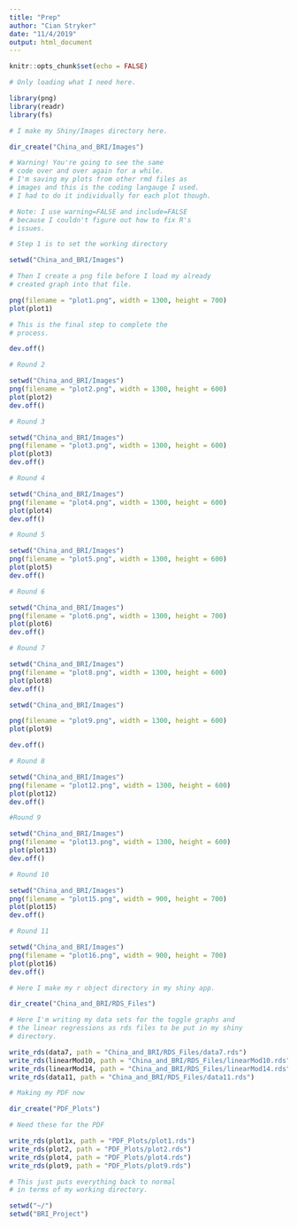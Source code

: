 ```yaml
---
title: "Prep"
author: "Cian Stryker"
date: "11/4/2019"
output: html_document
---
```


```r
knitr::opts_chunk$set(echo = FALSE)

# Only loading what I need here. 

library(png)
library(readr)
library(fs)
```

```r

# I make my Shiny/Images directory here.

dir_create("China_and_BRI/Images")
```

```r

# Warning! You're going to see the same
# code over and over again for a while. 
# I'm saving my plots from other rmd files as 
# images and this is the coding langauge I used. 
# I had to do it individually for each plot though. 

# Note: I use warning=FALSE and include=FALSE
# because I couldn't figure out how to fix R's
# issues.

# Step 1 is to set the working directory

setwd("China_and_BRI/Images")

# Then I create a png file before I load my already 
# created graph into that file.

png(filename = "plot1.png", width = 1300, height = 700)
plot(plot1)

# This is the final step to complete the 
# process. 

dev.off()
```

```r

# Round 2

setwd("China_and_BRI/Images")
png(filename = "plot2.png", width = 1300, height = 600)
plot(plot2)
dev.off()
```

```r

# Round 3

setwd("China_and_BRI/Images")
png(filename = "plot3.png", width = 1300, height = 600)
plot(plot3)
dev.off()
```

```r

# Round 4

setwd("China_and_BRI/Images")
png(filename = "plot4.png", width = 1300, height = 600)
plot(plot4)
dev.off()
```

```r

# Round 5

setwd("China_and_BRI/Images")
png(filename = "plot5.png", width = 1300, height = 600)
plot(plot5)
dev.off()

```

```r

# Round 6

setwd("China_and_BRI/Images")
png(filename = "plot6.png", width = 1300, height = 700)
plot(plot6)
dev.off()
```

```r

# Round 7

setwd("China_and_BRI/Images")
png(filename = "plot8.png", width = 1300, height = 600)
plot(plot8)
dev.off()
```

```r


setwd("China_and_BRI/Images")

png(filename = "plot9.png", width = 1300, height = 600)
plot(plot9)

dev.off()
```

```r

# Round 8

setwd("China_and_BRI/Images")
png(filename = "plot12.png", width = 1300, height = 600)
plot(plot12)
dev.off()
```

```r

#Round 9

setwd("China_and_BRI/Images")
png(filename = "plot13.png", width = 1300, height = 600)
plot(plot13)
dev.off()
```

```r

# Round 10

setwd("China_and_BRI/Images")
png(filename = "plot15.png", width = 900, height = 700)
plot(plot15)
dev.off()
```

```r

# Round 11

setwd("China_and_BRI/Images")
png(filename = "plot16.png", width = 900, height = 700)
plot(plot16)
dev.off()
```


```r

# Here I make my r object directory in my shiny app.

dir_create("China_and_BRI/RDS_Files")

# Here I'm writing my data sets for the toggle graphs and
# the linear regressions as rds files to be put in my shiny
# directory.

write_rds(data7, path = "China_and_BRI/RDS_Files/data7.rds")
write_rds(linearMod10, path = "China_and_BRI/RDS_Files/linearMod10.rds")
write_rds(linearMod14, path = "China_and_BRI/RDS_Files/linearMod14.rds")
write_rds(data11, path = "China_and_BRI/RDS_Files/data11.rds")

# Making my PDF now

dir_create("PDF_Plots")

# Need these for the PDF

write_rds(plot1x, path = "PDF_Plots/plot1.rds")
write_rds(plot2, path = "PDF_Plots/plot2.rds")
write_rds(plot4, path = "PDF_Plots/plot4.rds")
write_rds(plot9, path = "PDF_Plots/plot9.rds")


```


```r

# This just puts everything back to normal
# in terms of my working directory.

setwd("~/")
setwd("BRI_Project")
```

